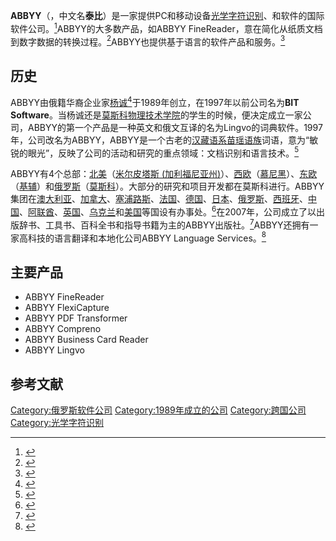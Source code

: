 {{refimprove|time=2016-01-18T01:40:44+00:00}}
{{Infobox company
|name = 泰比
|logo = [[Image:ABBYY_logo.svg|200px]]
|type = [[私有公司|私有公司]]
|foundation = 1989年于[[莫斯科|莫斯科]]
|location_city =
|location_country =
|caption =
|key_people = [[杨诚_(企业家)|杨诚]]（成立者）<br />谢尔盖·安德烈耶夫（[[首席执行官|首席执行官]]）<ref name="Sergey Andreev. Biography">{{cite web|url = http://www.abbyy.com/company/about-abbyy/board-executives/sergey-andreyev/|title = Sergey Andreev - Biography|accessdate = 6 May 2015|archive-date = 2015-09-11|archive-url = https://web.archive.org/web/20150911080243/http://www.abbyy.com/company/about-abbyy/board-executives/sergey-andreyev/|dead-url = no}}</ref> 
|industry = [[计算机软件|计算机软件]]<br />[[移动应用程序|移动应用程序]] <br /> [[应用语言学|应用语言学]] <br /> [[翻译|语言翻译]]
|products =FineReader, FineReader Engine, PDF Transformer, FlexiCapture, FlexiCapture Engine, Recognition Server, Lingvo Dictionary, Business Card Reader, Mobile OCR Engine, Mobile Imaging SDK, FineScanner, Scan Station, TextGrabber+Translator  
|revenue = 
|net_income = 
|num_employees = 超过1250名常驻员工和900名自由职业者（2013年）
|subsid = 
|homepage = [http://www.abbyy.com/ www.abbyy.com]
|footnotes =
}}
'''ABBYY'''（{{IPAc-en|ˈ|ʌ|b|ɪ}}，中文名'''泰比'''）是一家提供PC和移动设备[[光学字符识别|光学字符识别]]、{{le|文档识别软件|Document capture software}}和{{le|计算机辅助语言学习|Computer-assisted language learning}}软件的国际软件公司。<ref name="ABBYYCompany">{{cite web|url = http://www.abbyy.com/company|title = ABBYY - Company Overview|accessdate = 17 December 2009|archiveurl = https://web.archive.org/web/20091215111857/http://www.abbyy.com/company|archivedate = 2009年12月15日|deadurl = no}}</ref>ABBYY的大多数产品，如ABBYY FineReader，意在简化从纸质文档到数字数据的转换过程。<ref name="FineReadaer">{{cite web|url = http://finereader.abbyy.com/|title = ABBYY FineReader|accessdate = 22 August 2013|archive-date = 2015-04-23|archive-url = https://web.archive.org/web/20150423112059/http://finereader.abbyy.com/|dead-url = no}}</ref>ABBYY也提供基于语言的软件产品和服务。<ref>{{cite web|url = http://www.abbyy.com/infoextractor/|title = ABBYY InfoExtractor SDK|accessdate = 6 May 2015|archive-date = 2015-11-24|archive-url = https://web.archive.org/web/20151124150434/http://www.abbyy.com/infoextractor/|dead-url = no}}</ref>

==历史==
ABBYY由俄籍华裔企业家[[杨诚_(企业家)|杨诚]]<ref name="Mixergy interview">{{cite web|url = http://mixergy.com/david-yang-abbyy-interview/|title = Mixergy interview: How A Bulletin Board Post Changed Everything – with David Yang|accessdate = 22 August 2013|archive-date = 2014-03-27|archive-url = https://web.archive.org/web/20140327181309/http://mixergy.com/david-yang-abbyy-interview/|dead-url = no}}</ref>于1989年创立，在1997年以前公司名为'''BIT Software'''。当杨诚还是[[莫斯科物理技术学院|莫斯科物理技术学院]]的学生的时候，便决定成立一家公司，ABBYY的第一个产品是一种英文和俄文互译的名为Lingvo的词典软件。1997年，公司改名为ABBYY，ABBYY是一个古老的[[汉藏语系|汉藏语系]][[苗瑶语族|苗瑶语族]]词语，意为“敏锐的眼光”，反映了公司的活动和研究的重点领域：文档识别和语言技术。<ref>{{Cite web |url = http://www.abbyy.cn/company |title = 泰比 (ABBYY) – 公司概览 |author =  |publisher = 泰比官方网站中文版 |language = 中文 |accessdate = 2016年1月18日 |quote =  |archive-date = 2020年8月8日 |archive-url = https://web.archive.org/web/20200808204822/https://www.abbyy.cn/company/ |dead-url = no }}</ref>

ABBYY有4个总部：[[北美|北美]]（[[米尔皮塔斯_(加利福尼亚州)|米尔皮塔斯 (加利福尼亚州)]]）、[[西欧|西欧]]（[[慕尼黑|慕尼黑]]）、[[东欧|东欧]]（[[基辅|基辅]]）和[[俄罗斯|俄罗斯]]（[[莫斯科|莫斯科]]）。大部分的研究和项目开发都在莫斯科进行。ABBYY集团在[[澳大利亚|澳大利亚]]、[[加拿大|加拿大]]、[[塞浦路斯|塞浦路斯]]、[[法国|法国]]、[[德国|德国]]、[[日本|日本]]、[[俄罗斯|俄罗斯]]、[[西班牙|西班牙]]、[[中国|中国]]、[[阿联酋|阿联酋]]、[[英国|英国]]、[[乌克兰|乌克兰]]和[[美国|美国]]等国设有办事处。<ref name="ABBYYKeyFacts">{{cite web|url = http://www.abbyy.com/company/key_facts/|title = ABBYY - Key Facts|accessdate = 6 May 2015|archive-date = 2015-04-23|archive-url = https://web.archive.org/web/20150423114705/http://www.abbyy.com/company/key_facts/|dead-url = no}}</ref>在2007年，公司成立了以出版辞书、工具书、百科全书和指导书籍为主的ABBYY出版社。<ref name="ABBYYPress">{{cite web|url = http://www.abbyypress.ru/about|title = ABBYY Press Publishing (in Russian)|accessdate = 17 December 2009|archive-url = https://web.archive.org/web/20091129120714/http://www.abbyypress.ru/about/|archive-date = 2009-11-29|dead-url = yes}}</ref>ABBYY还拥有一家高科技的语言翻译和本地化公司ABBYY Language Services。<ref name="ABBYYLS">{{cite web|url = http://www.abbyy.com/language_services|title = ABBYY Language Services|accessdate = 17 December 2009|deadurl = yes|archiveurl = https://web.archive.org/web/20100723072057/http://www.abbyy.com/language_services/|archivedate = 2010年7月23日}}</ref>

==主要产品==
* ABBYY FineReader
* ABBYY FlexiCapture
* ABBYY PDF Transformer
* ABBYY Compreno
* ABBYY Business Card Reader
* ABBYY Lingvo

== 参考文献 ==
{{Reflist|30em}}

{{DEFAULTSORT:Abbyy}}
[[Category:俄罗斯软件公司|Category:俄罗斯软件公司]]
[[Category:1989年成立的公司|Category:1989年成立的公司]]
[[Category:跨国公司|Category:跨国公司]]
[[Category:光学字符识别|Category:光学字符识别]]